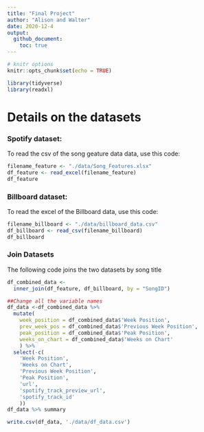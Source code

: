 ```yaml
---
title: "Final Project"
author: "Alison and Walter"
date: 2020-12-4
output:
  github_document:
    toc: true
---
```


```r
# knitr options
knitr::opts_chunk$set(echo = TRUE)
```

```r
library(tidyverse)
library(readxl)
```

# Details on the datasets  

<!-- -------------------------------------------------- -->

### Spotify dataset: 
To read the csv of the song geature data data, use this code:

```r
filename_feature <- "./data/Song_Features.xlsx"
df_feature <- read_excel(filename_feature)
df_feature
```

### Billboard dataset: 
To read the excel of the Billboard data, use this code:

```r
filename_billboard <- "./data/billboard_data.csv"
df_billboard <- read_csv(filename_billboard)
df_billboard

```

### Join Datasets
The following code joins the two datasets by song title

```r
df_combined_data <-
  inner_join(df_feature, df_billboard, by = "SongID")

##Change all the variable names
df_data <-df_combined_data %>%
  mutate(
    week_position = df_combined_data$'Week Position',
    prev_week_pos = df_combined_data$'Previous Week Position',
    peak_position = df_combined_data$'Peak Position',
    weeks_on_chart = df_combined_data$'Weeks on Chart'
    ) %>%
  select(-c(
    'Week Position',
    'Weeks on Chart',
    'Previous Week Position',
    'Peak Position',
    'url',
    'spotify_track_preview_url',
    'spotify_track_id'
    ))
df_data %>% summary

write.csv(df_data, './data/df_data.csv')

```
